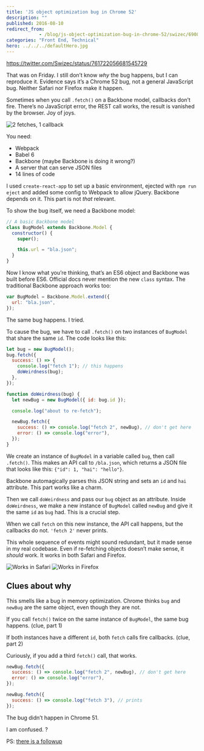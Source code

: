 ```yaml
---
title: 'JS object optimization bug in Chrome 52'
description: ""
published: 2016-08-10
redirect_from: 
            - /blog/js-object-optimization-bug-in-chrome-52/swizec/6908
categories: "Front End, Technical"
hero: ../../../defaultHero.jpg
---
```

https://twitter.com/Swizec/status/761722056681545729

That was on Friday. I still don’t know _why_ the bug happens, but I can reproduce it. Evidence says it’s a Chrome 52 bug, not a general JavaScript bug. Neither Safari nor Firefox make it happen.

Sometimes when you call `.fetch()` on a Backbone model, callbacks don’t fire. There’s no JavaScript error, the REST call works, the result is vanished by the browser. Joy of joys.

![2 fetches, 1 callback](./img/blog-wp-content-uploads-2016-08-chrome-eats-objects.gif)

You need:

- Webpack
- Babel 6
- Backbone (maybe Backbone is doing it wrong?)
- A server that can serve JSON files
- 14 lines of code

I used `create-react-app` to set up a basic environment, ejected with `npm run eject` and added some config to Webpack to allow jQuery. Backbone depends on it. This part is not _that_ relevant.

To show the bug itself, we need a Backbone model:

```javascript
// A basic Backbone model
class BugModel extends Backbone.Model {
  constructor() {
    super();

    this.url = "bla.json";
  }
}
```

Now I know what you’re thinking, that’s an ES6 object and Backbone was built before ES6. Official docs never mention the new `class` syntax. The traditional Backbone approach works too:

```javascript
var BugModel = Backbone.Model.extend({
  url: "bla.json",
});
```

The same bug happens. I tried.

To cause the bug, we have to call `.fetch()` on two instances of `BugModel` that share the same `id`. The code looks like this:

```javascript
let bug = new BugModel();
bug.fetch({
  success: () => {
    console.log("fetch 1"); // this happens
    doWeirdness(bug);
  },
});

function doWeirdness(bug) {
  let newBug = new BugModel({ id: bug.id });

  console.log("about to re-fetch");

  newBug.fetch({
    success: () => console.log("fetch 2", newBug), // don't get here
    error: () => console.log("error"),
  });
}
```

We create an instance of `BugModel` in a variable called `bug`, then call `.fetch()`. This makes an API call to `/bla.json`, which returns a JSON file that looks like this: `{"id": 1, "hai": "hello"}`.

Backbone automagically parses this JSON string and sets an `id` and `hai` attribute. This part works like a charm.

Then we call `doWeirdness` and pass our `bug` object as an attribute. Inside `doWeirdness`, we make a new instance of `BugModel` called `newBug` and give it the same `id` as `bug` had. This is a crucial step.

When we call `fetch` on this new instance, the API call happens, but the callbacks do not. `'fetch 2'` never prints.

This whole sequence of events might sound redundant, but it made sense in my real codebase. Even if re-fetching objects doesn’t make sense, it _should_ work. It works in both Safari and Firefox.

![Works in Safari](./img/blog-wp-content-uploads-2016-08-safari-does-not.gif) ![Works in Firefox](./img/blog-wp-content-uploads-2016-08-firefox-works-too.gif)

## Clues about why

This smells like a bug in memory optimization. Chrome thinks `bug` and `newBug` are the same object, even though they are not.

If you call `fetch()` twice on the same instance of `BugModel`, the same bug happens. (clue, part 1)

If both instances have a different `id`, both `fetch` calls fire callbacks. (clue, part 2)

Curiously, if you add a third `fetch()` call, that works.

```javascript
newBug.fetch({
  success: () => console.log("fetch 2", newBug), // don't get here
  error: () => console.log("error"),
});

newBug.fetch({
  success: () => console.log("fetch 3"), // prints
});
```

The bug didn’t happen in Chrome 51.

I am confused. ?

PS: [there is a followup](http://swizec.com/blog/i-broke-ajax-in-chrome-52-%f0%9f%98%b1/swizec/6914)